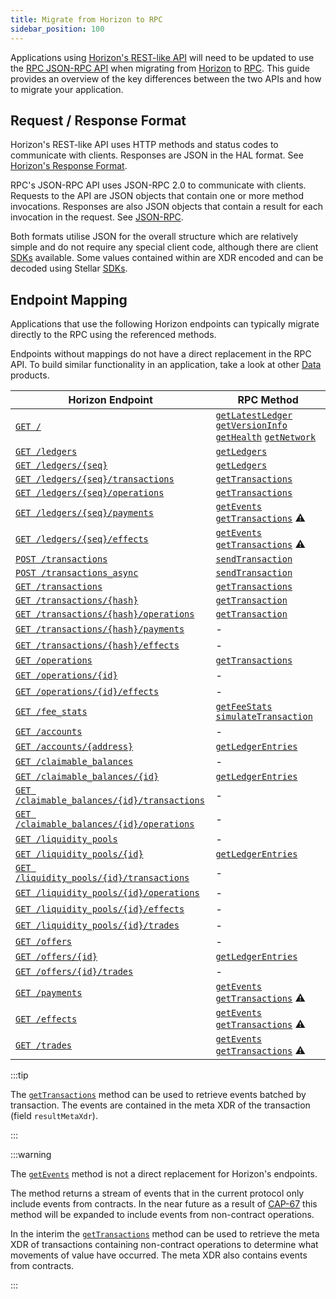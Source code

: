 ```yaml
---
title: Migrate from Horizon to RPC
sidebar_position: 100
---
```


Applications using [Horizon's REST-like API] will need to be updated to use the [RPC JSON-RPC API] when migrating from [Horizon] to [RPC]. This guide provides an overview of the key differences between the two APIs and how to migrate your application.

## Request / Response Format

Horizon's REST-like API uses HTTP methods and status codes to communicate with clients. Responses are JSON in the HAL format. See [Horizon's Response Format].

RPC's JSON-RPC API uses JSON-RPC 2.0 to communicate with clients. Requests to the API are JSON objects that contain one or more method invocations. Responses are also JSON objects that contain a result for each invocation in the request. See [JSON-RPC].

Both formats utilise JSON for the overall structure which are relatively simple and do not require any special client code, although there are client [SDKs] available. Some values contained within are XDR encoded and can be decoded using Stellar [SDKs].

## Endpoint Mapping

Applications that use the following Horizon endpoints can typically migrate directly to the RPC using the referenced methods.

Endpoints without mappings do not have a direct replacement in the RPC API. To build similar functionality in an application, take a look at other [Data] products.

| Horizon Endpoint | RPC Method |
| --- | --- |
| [`GET /`] | [`getLatestLedger`] [`getVersionInfo`] [`getHealth`] [`getNetwork`] |
| [`GET /ledgers`] | [`getLedgers`] |
| [`GET /ledgers/{seq}`] | [`getLedgers`] |
| [`GET /ledgers/{seq}/transactions`] | [`getTransactions`] |
| [`GET /ledgers/{seq}/operations`] | [`getTransactions`] |
| [`GET /ledgers/{seq}/payments`] | [`getEvents`] [`getTransactions`] ⚠️ |
| [`GET /ledgers/{seq}/effects`] | [`getEvents`] [`getTransactions`] ⚠️ |
| [`POST /transactions`] | [`sendTransaction`] |
| [`POST /transactions_async`] | [`sendTransaction`] |
| [`GET /transactions`] | [`getTransactions`] |
| [`GET /transactions/{hash}`] | [`getTransaction`] |
| [`GET /transactions/{hash}/operations`] | [`getTransaction`] |
| [`GET /transactions/{hash}/payments`] | - |
| [`GET /transactions/{hash}/effects`] | - |
| [`GET /operations`] | [`getTransactions`] |
| [`GET /operations/{id}`] | - |
| [`GET /operations/{id}/effects`] | - |
| [`GET /fee_stats`] | [`getFeeStats`] [`simulateTransaction`] |
| [`GET /accounts`] | - |
| [`GET /accounts/{address}`] | [`getLedgerEntries`] |
| [`GET /claimable_balances`] | - |
| [`GET /claimable_balances/{id}`] | [`getLedgerEntries`] |
| [`GET /claimable_balances/{id}/transactions`] | - |
| [`GET /claimable_balances/{id}/operations`] | - |
| [`GET /liquidity_pools`] | - |
| [`GET /liquidity_pools/{id}`] | [`getLedgerEntries`] |
| [`GET /liquidity_pools/{id}/transactions`] | - |
| [`GET /liquidity_pools/{id}/operations`] | - |
| [`GET /liquidity_pools/{id}/effects`] | - |
| [`GET /liquidity_pools/{id}/trades`] | - |
| [`GET /offers`] | - |
| [`GET /offers/{id}`] | [`getLedgerEntries`] |
| [`GET /offers/{id}/trades`] | - |
| [`GET /payments`] | [`getEvents`] [`getTransactions`] ⚠️ |
| [`GET /effects`] | [`getEvents`] [`getTransactions`] ⚠️ |
| [`GET /trades`] | [`getEvents`] [`getTransactions`] ⚠️ |

:::tip

The [`getTransactions`] method can be used to retrieve events batched by transaction. The events are contained in the meta XDR of the transaction (field `resultMetaXdr`).

:::

:::warning

The [`getEvents`] method is not a direct replacement for Horizon's endpoints.

The method returns a stream of events that in the current protocol only include events from contracts. In the near future as a result of [CAP-67] this method will be expanded to include events from non-contract operations.

In the interim the [`getTransactions`] method can be used to retrieve the meta XDR of transactions containing non-contract operations to determine what movements of value have occurred. The meta XDR also contains events from contracts.

:::

[CAP-67]: https://github.com/stellar/stellar-protocol/blob/master/core/cap-0067.md
[Horizon]: ./horizon
[RPC]: ./rpc
[Horizon's REST-like API]: ./horizon/api-reference
[Horizon's Response Format]: ./horizon/api-reference/structure/response-format
[RPC JSON-RPC API]: ./rpc/api-reference
[JSON-RPC]: ./rpc/api-reference/structure/json-rpc
[Data]: ../analytics
[SDKs]: ../../tools/sdks
[`GET /`]: ./horizon/api-reference
[`GET /ledgers`]: ./horizon/api-reference/list-all-ledgers
[`GET /ledgers/{seq}`]: ./horizon/api-reference/retrieve-a-ledger
[`GET /ledgers/{seq}/transactions`]: ./horizon/api-reference/retrieve-a-ledgers-transactions
[`GET /ledgers/{seq}/operations`]: ./horizon/api-reference/retrieve-a-ledgers-operations
[`GET /ledgers/{seq}/payments`]: ./horizon/api-reference/retrieve-a-ledgers-payments
[`GET /ledgers/{seq}/effects`]: ./horizon/api-reference/retrieve-a-ledgers-effects
[`POST /transactions`]: ./horizon/api-reference/submit-a-transaction
[`POST /transactions_async`]: ./horizon/api-reference/submit-async-transaction
[`GET /transactions`]: ./horizon/api-reference/list-all-transactions
[`GET /transactions/{hash}`]: ./horizon/api-reference/retrieve-a-transaction
[`GET /transactions/{hash}/operations`]: ./horizon/api-reference/retrieve-a-transactions-operations
[`GET /transactions/{hash}/payments`]: ./horizon/api-reference/retrieve-a-transactions-payments
[`GET /transactions/{hash}/effects`]: ./horizon/api-reference/retrieve-a-transactions-effects
[`GET /operations`]: ./horizon/api-reference/list-all-operations
[`GET /operations/{id}`]: ./horizon/api-reference/retrieve-an-operation
[`GET /operations/{id}/effects`]: ./horizon/api-reference/retrieve-an-operations-effects
[`GET /fee_stats`]: ./horizon/api-reference
[`GET /accounts`]: ./horizon/api-reference/list-all-accounts
[`GET /accounts/{address}`]: ./horizon/api-reference/retrieve-an-account
[`GET /claimable_balances`]: ./horizon/api-reference/list-all-claimable-balances
[`GET /claimable_balances/{id}`]: ./horizon/api-reference/retrieve-a-claimable-balance
[`GET /claimable_balances/{id}/transactions`]: ./horizon/api-reference/cb-retrieve-related-transactions
[`GET /claimable_balances/{id}/operations`]: ./horizon/api-reference/cb-retrieve-related-operations
[`GET /liquidity_pools`]: ./horizon/api-reference/list-liquidity-pools
[`GET /liquidity_pools/{id}`]: ./horizon/api-reference/retrieve-a-liquidity-pool
[`GET /liquidity_pools/{id}/transactions`]: ./horizon/api-reference/lp-retrieve-related-transactions
[`GET /liquidity_pools/{id}/operations`]: ./horizon/api-reference/lp-retrieve-related-operations
[`GET /liquidity_pools/{id}/effects`]: ./horizon/api-reference/retrieve-related-effects
[`GET /liquidity_pools/{id}/trades`]: ./horizon/api-reference/retrieve-related-trades
[`GET /offers`]: ./horizon/api-reference/get-all-offers
[`GET /offers/{id}`]: ./horizon/api-reference/get-offer-by-offer-id
[`GET /offers/{id}/trades`]: ./horizon/api-reference/get-trades-by-offer-id
[`GET /payments`]: ./horizon/api-reference/list-all-payments
[`GET /effects`]: ./horizon/api-reference/list-all-effects
[`GET /trades`]: ./horizon/api-reference/get-all-trades
[`getLatestLedger`]: ./rpc/api-reference/methods/getLatestLedger
[`getVersionInfo`]: ./rpc/api-reference/methods/getVersionInfo
[`getHealth`]: ./rpc/api-reference/methods/getHealth
[`getNetwork`]: ./rpc/api-reference/methods/getNetwork
[`getLedgers`]: ./rpc/api-reference/methods/getLedgers
[`getTransactions`]: ./rpc/api-reference/methods/getTransactions
[`getTransaction`]: ./rpc/api-reference/methods/getTransaction
[`getEvents`]: ./rpc/api-reference/methods/getEvents
[`sendTransaction`]: ./rpc/api-reference/methods/sendTransaction
[`getFeeStats`]: ./rpc/api-reference/methods/getFeeStats
[`simulateTransaction`]: ./rpc/api-reference/methods/simulateTransaction
[`getLedgerEntries`]: ./rpc/api-reference/methods/getLedgerEntries
